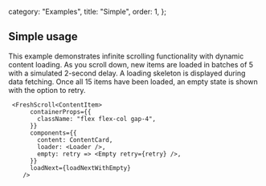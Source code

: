   category: "Examples",
  title: "Simple",
  order: 1,
};

## Simple usage

This example demonstrates infinite scrolling functionality with dynamic content loading. As you scroll down, new items are loaded in batches of 5 with a simulated 2-second delay. A loading skeleton is displayed during data fetching. Once all 15 items have been loaded, an empty state is shown with the option to retry.

```tsx
 <FreshScroll<ContentItem>
      containerProps={{
        className: "flex flex-col gap-4",
      }}
      components={{
        content: ContentCard,
        loader: <Loader />,
        empty: retry => <Empty retry={retry} />,
      }}
      loadNext={loadNextWithEmpty}
    />
```
<FreshScrollExample />

